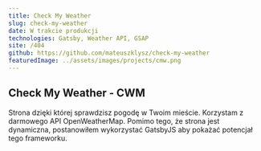 ```yaml
---
title: Check My Weather
slug: check-my-weather
date: W trakcie produkcji
technologies: Gatsby, Weather API, GSAP
site: /404
github: https://github.com/mateuszklysz/check-my-weather
featuredImage: ../assets/images/projects/cmw.png
---
```


## Check My Weather - CWM

Strona dzięki której sprawdzisz pogodę w Twoim mieście.
Korzystam z darmowego API OpenWeatherMap.
Pomimo tego, że strona jest dynamiczna, postanowiłem wykorzystać GatsbyJS aby pokażać potencjał tego frameworku.
